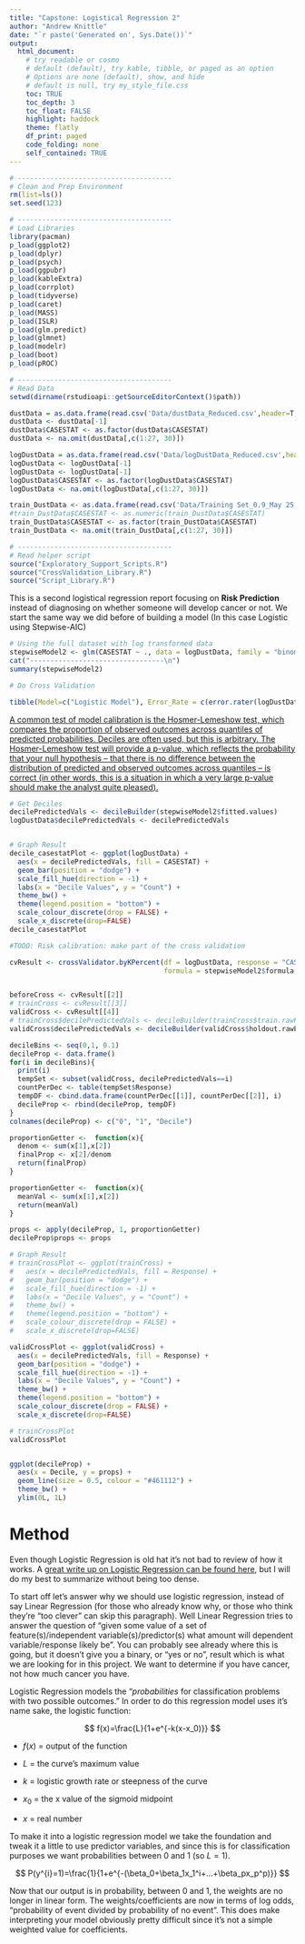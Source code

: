 ```yaml
---
title: "Capstone: Logistical Regression 2"
author: "Andrew Knittle"
date: "`r paste('Generated on', Sys.Date())`" 
output: 
  html_document: 
    # try readable or cosmo
    # default (default), try kable, tibble, or paged as an option
    # Options are none (default), show, and hide
    # default is null, try my_style_file.css
    toc: TRUE
    toc_depth: 3
    toc_float: FALSE
    highlight: haddock
    theme: flatly
    df_print: paged
    code_folding: none
    self_contained: TRUE
---
```


```r
# --------------------------------------
# Clean and Prep Environment
rm(list=ls())
set.seed(123)

# --------------------------------------
# Load Libraries
library(pacman)
p_load(ggplot2)
p_load(dplyr)
p_load(psych)
p_load(ggpubr)
p_load(kableExtra)
p_load(corrplot)
p_load(tidyverse)
p_load(caret)
p_load(MASS)
p_load(ISLR)
p_load(glm.predict)
p_load(glmnet)
p_load(modelr)
p_load(boot)
p_load(pROC)

# --------------------------------------
# Read Data
setwd(dirname(rstudioapi::getSourceEditorContext()$path))

dustData = as.data.frame(read.csv('Data/dustData_Reduced.csv',header=T,sep=',')) # OG dataset
dustData <- dustData[-1]
dustData$CASESTAT <- as.factor(dustData$CASESTAT)
dustData <- na.omit(dustData[,c(1:27, 30)])

logDustData = as.data.frame(read.csv('Data/logDustData_Reduced.csv',header=T,sep=','))
logDustData <- logDustData[-1]
logDustData <- logDustData[-1]
logDustData$CASESTAT <- as.factor(logDustData$CASESTAT)
logDustData <- na.omit(logDustData[,c(1:27, 30)])

train_DustData <- as.data.frame(read.csv('Data/Training Set_0.9_May 25 2021.csv',header=T,sep=','))[-1]
#train_DustData$CASESTAT <- as.numeric(train_DustData$CASESTAT)
train_DustData$CASESTAT <- as.factor(train_DustData$CASESTAT)
train_DustData <- na.omit(train_DustData[,c(1:27, 30)])

# --------------------------------------
# Read helper script
source("Exploratory_Support_Scripts.R")
source("CrossValidation_Library.R")
source("Script_Library.R")


```

This is a second logistical regression report focusing on **Risk Prediction** instead of diagnosing on whether someone will develop cancer or not. We start the same way we did before of building a model (In this case Logistic using Stepwise-AIC)


```r


# Using the full dataset with log transformed data
stepwiseModel2 <- glm(CASESTAT ~ ., data = logDustData, family = "binomial") %>% stepAIC(trace = FALSE)
cat("---------------------------------\n")
summary(stepwiseModel2)

```

```r

# Do Cross Validation

tibble(Model=c("Logistic Model"), Error_Rate = c(error.rater(logDustData, stepwiseModel2, 10)))

```

[A common test of model calibration is the Hosmer-Lemeshow test, which compares the proportion of observed outcomes across quantiles of predicted probabilities. Deciles are often used, but this is arbitrary. The Hosmer-Lemeshow test will provide a p-value, which reflects the probability that your null hypothesis – that there is no difference between the distribution of predicted and observed outcomes across quantiles – is correct (in other words, this is a situation in which a very large p-value should make the analyst quite pleased).](https://www.publichealth.columbia.edu/research/population-health-methods/risk-prediction#Description)


```r

# Get Deciles
decilePredictedVals <- decileBuilder(stepwiseModel2$fitted.values)
logDustData$decilePredictedVals <- decilePredictedVals


# Graph Result
decile_casestatPlot <- ggplot(logDustData) +
  aes(x = decilePredictedVals, fill = CASESTAT) +
  geom_bar(position = "dodge") +
  scale_fill_hue(direction = -1) +
  labs(x = "Decile Values", y = "Count") +
  theme_bw() +
  theme(legend.position = "bottom") + 
  scale_colour_discrete(drop = FALSE) +
  scale_x_discrete(drop=FALSE)
decile_casestatPlot

#TODO: Risk calibration: make part of the cross validation

```
```r

cvResult <- crossValidator.byKPercent(df = logDustData, response = "CASESTAT", 
                                      formula = stepwiseModel2$formula, tol = 0.5, family="binomial")


beforeCross <- cvResult[[2]]
# trainCross <- cvResult[[3]]
validCross <- cvResult[[4]]
# trainCross$decilePredictedVals <- decileBuilder(trainCross$train.rawPredict)
validCross$decilePredictedVals <- decileBuilder(validCross$holdout.rawPredict)

decileBins <- seq(0,1, 0.1)
decileProp <- data.frame()
for(i in decileBins){
  print(i)
  tempSet <- subset(validCross, decilePredictedVals==i)
  countPerDec <- table(tempSet$Response)
  tempDF <- cbind.data.frame(countPerDec[[1]], countPerDec[[2]], i)
  decileProp <- rbind(decileProp, tempDF)
}
colnames(decileProp) <- c("0", "1", "Decile")

proportionGetter <-  function(x){
  denom <- sum(x[1],x[2])
  finalProp <- x[2]/denom
  return(finalProp)
}

proportionGetter <-  function(x){
  meanVal <- sum(x[1],x[2])
  return(meanVal)
}

props <- apply(decileProp, 1, proportionGetter)
decileProp$props <- props

# Graph Result
# trainCrossPlot <- ggplot(trainCross) +
#   aes(x = decilePredictedVals, fill = Response) +
#   geom_bar(position = "dodge") +
#   scale_fill_hue(direction = -1) +
#   labs(x = "Decile Values", y = "Count") +
#   theme_bw() +
#   theme(legend.position = "bottom") + 
#   scale_colour_discrete(drop = FALSE) +
#   scale_x_discrete(drop=FALSE)

validCrossPlot <- ggplot(validCross) +
  aes(x = decilePredictedVals, fill = Response) +
  geom_bar(position = "dodge") +
  scale_fill_hue(direction = -1) +
  labs(x = "Decile Values", y = "Count") +
  theme_bw() +
  theme(legend.position = "bottom") + 
  scale_colour_discrete(drop = FALSE) +
  scale_x_discrete(drop=FALSE)

# trainCrossPlot
validCrossPlot


ggplot(decileProp) +
  aes(x = Decile, y = props) +
  geom_line(size = 0.5, colour = "#461112") +
  theme_bw() +
  ylim(0L, 1L)

```





# Method

Even though Logistic Regression is old hat it's not bad to review of how it works. A [great write up on Logistic Regression can be found here](https://christophm.github.io/interpretable-ml-book/logistic.html), but I will do my best to summarize without being too dense.

To start off let's answer why we should use logistic regression, instead of say Linear Regression (for those who already know why, or those who think they're "too clever" can skip this paragraph). Well Linear Regression tries to answer the question of "given some value of a set of feature(s)/independent variable(s)/predictor(s) what amount will dependent variable/response likely be". You can probably see already where this is going, but it doesn't give you a binary, or "yes or no", result which is what we are looking for in this project. We want to determine if you have cancer, not how much cancer you have.

Logistic Regression models the "*probabilities* for classification problems with two possible outcomes." In order to do this regression model uses it's name sake, the logistic function:

$$
f(x)=\frac{L}{1+e^{-k(x-x_0)}}
$$

* $f(x)$ = output of the function

* $L$ = the curve's maximum value

* $k$	=	logistic growth rate or steepness of the curve

* $x_0$ = the x value of the sigmoid midpoint

* $x$ = real number

To make it into a logistic regression model we take the foundation and tweak it a little to use predictor variables, and since this is for classification purposes we want probabilities between 0 and 1 (so $L=1$).

$$
P(y^{i}=1)=\frac{1}{1+e^{-(\beta_0+\beta_1x_1^i+...+\beta_px_p^p)}}
$$

Now that our output is in probability, between 0 and 1, the weights are no longer in linear form. The weights/coefficients are now in terms of log odds, "probability of event divided by probability of no event". This does make interpreting your model obviously pretty difficult since it's not a simple weighted value for coefficients.












